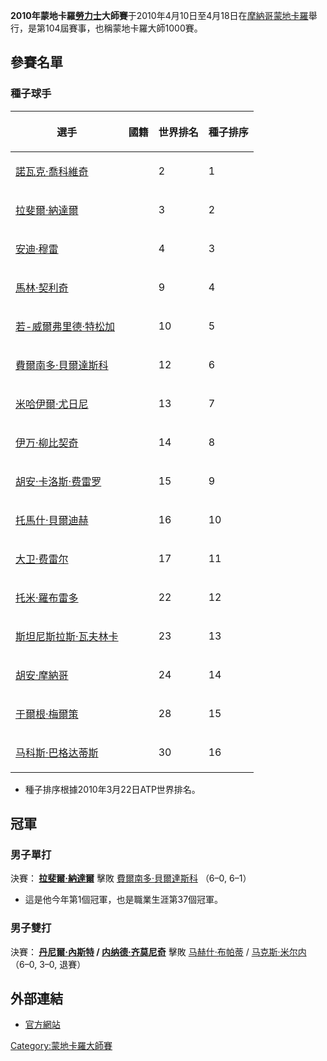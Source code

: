 {{noteTA
|T=zh:2010年蒙地卡羅勞力士大師賽; zh-hans:2010年蒙特卡洛劳力士大师赛; zh-hant:2010年蒙地卡羅勞力士大師賽;
|1=zh:2010年蒙地卡羅勞力士大師賽; zh-hans:2010年蒙特卡洛劳力士大师赛; zh-hant:2010年蒙地卡羅勞力士大師賽;
|2=zh:蒙地卡羅; zh-hans:蒙特卡洛; zh-hant:蒙地卡羅;
}}
{{TennisEventInfo|2010|蒙地卡羅勞力士大師賽|
| date=4月10日 - 4月18日
| edition=104屆
| champs={{flagicon|ESP}} [[拉斐爾·納達爾|拉斐爾·納達爾]]
| champd={{flagicon|CAN}} [[丹尼爾·內斯特|丹尼爾·內斯特]] / {{flagicon|SRB}} [[内纳德·齐莫尼奇|内纳德·齐莫尼奇]]
}}

'''2010年蒙地卡羅[[勞力士|勞力士]]大師賽'''于2010年4月10日至4月18日在[[摩納哥|摩納哥]][[蒙地卡羅|蒙地卡羅]]舉行，是第104屆賽事，也稱蒙地卡羅大師1000賽。

==參賽名單==
===種子球手===
{| class="wikitable" border="1"
|-
! 選手
! 國籍
! 世界排名
! 種子排序
|-
| [[諾瓦克·喬科維奇|諾瓦克·喬科維奇]]
| {{SRB}} 
| 2
| 1
|-
| [[拉斐爾·納達爾|拉斐爾·納達爾]]
| {{ESP}} 
| 3
| 2
|-
| [[安迪·穆雷|安迪·穆雷]]
| {{GBR}} 
| 4
| 3
|-
| [[馬林·契利奇|馬林·契利奇]]
| {{CRO}}
| 9
| 4
|-
| [[若-威爾弗里德·特松加|若-威爾弗里德·特松加]]
| {{FRA}}
| 10
| 5
|-
| [[費爾南多·貝爾達斯科|費爾南多·貝爾達斯科]]
| {{ESP}}
| 12
| 6
|-
| [[米哈伊爾·尤日尼|米哈伊爾·尤日尼]]
| {{RUS}}
| 13
| 7
|-
| [[伊万·柳比契奇|伊万·柳比契奇]]
| {{CRO}}
| 14
| 8
|-
| [[胡安·卡洛斯·费雷罗|胡安·卡洛斯·费雷罗]]
| {{ESP}}
| 15
| 9
|-
| [[托馬什·貝爾迪赫|托馬什·貝爾迪赫]]
| {{CZE}}
| 16
| 10
|-
| [[大卫·费雷尔|大卫·费雷尔]]
| {{ESP}}
| 17
| 11
|-
| [[托米·羅布雷多|托米·羅布雷多]]
| {{ESP}}
| 22
| 12
|-
| [[斯坦尼斯拉斯·瓦夫林卡|斯坦尼斯拉斯·瓦夫林卡]]
| {{SUI}}
| 23
| 13
|-
| [[胡安·摩納哥|胡安·摩納哥]]
| {{ARG}}
| 24
| 14
|-
| [[于爾根·梅爾策|于爾根·梅爾策]]
| {{AUT}}
| 28
| 15
|-
| [[马科斯·巴格达蒂斯|马科斯·巴格达蒂斯]]
| {{CYP}}
| 30
| 16
|}
* 種子排序根據2010年3月22日ATP世界排名。

==冠軍==
===男子單打===
{{main|2010年蒙地卡羅勞力士大師賽男子單打比賽}}
決賽：'''{{flagicon|ESP}} [[拉斐爾·納達爾|拉斐爾·納達爾]]''' 擊敗 {{flagicon|ESP}} [[費爾南多·貝爾達斯科|費爾南多·貝爾達斯科]] （6–0, 6–1）
*這是他今年第1個冠軍，也是職業生涯第37個冠軍。

===男子雙打===
{{main|2010年蒙地卡羅勞力士大師賽男子雙打比賽}}
決賽：'''{{flagicon|CAN}} [[丹尼爾·內斯特|丹尼爾·內斯特]] / {{flagicon|SRB}} [[内纳德·齐莫尼奇|内纳德·齐莫尼奇]]''' 擊敗 {{flagicon|IND}} [[马赫什·布帕蒂|马赫什·布帕蒂]] / {{flagicon|BLR}} [[马克斯·米尔内|马克斯·米尔内]] （6–0, 3–0, 退賽）

==外部連結==
* [https://web.archive.org/web/20100208075057/http://montecarlo.masters-series.com/1/en/home/default.asp 官方網站]

{{蒙地卡羅大師賽}}

[[Category:蒙地卡羅大師賽|Category:蒙地卡羅大師賽]]